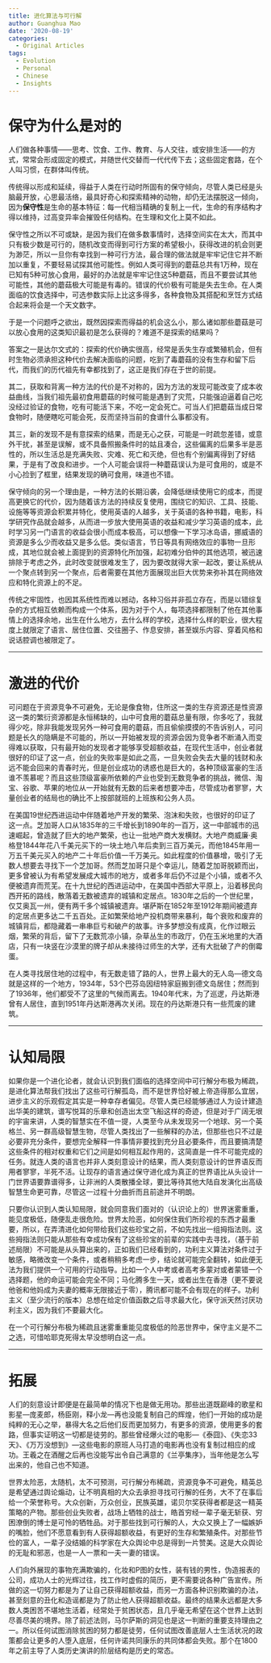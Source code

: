 ```yaml
---
title: 进化算法与可行解
author: Guanghua Mao
date: '2020-08-19'
categories:
  - Original Articles
tags:
  - Evolution
  - Personal
  - Chinese
  - Insights
---
```


# 保守为什么是对的

人们做各种事情——思考、饮食、工作、教育、与人交往，或安排生活——的方式，常常会形成固定的模式，并随世代交替而一代代传下去；这些固定套路，在个人叫习惯，在群体叫传统。

传统得以形成和延续，得益于人类在行动时所固有的保守倾向，尽管人类已经是头脑最开放，心思最活络，最具好奇心和探索精神的动物，却仍无法摆脱这一倾向，因为**保守性**是生命的基本特征：每一代相当精确的复制上一代，生命的有序结构才得以维持，过高变异率会摧毁任何结构。在生理和文化上莫不如此。

保守性之所以不可或缺，是因为我们在做多数事情时，选择空间实在太大，而其中只有极少数是可行的，随机改变而得到可行方案的希望极小，获得改进的机会则更为渺茫，所以一旦你有幸找到一种可行方法，最合理的做法就是牢牢记住它并不断加以重复，不要轻易试探其他可能性。例如人类可得到的蘑菇总共有1万种，现在已知有5种可放心食用，最好的办法就是牢牢记住这5种蘑菇，而且不要尝试其他可能性，其他的蘑菇极大可能是有毒的。错误的代价极有可能是失去生命。在人类面临的饮食选择中，可选参数实际上比这多得多，各种食物及其搭配和烹饪方式结合起来将会是一个天文数字。

于是一个问题呼之欲出，既然因探索而得益的机会这么小，那么诸如那些蘑菇是可以放心食用的这类知识最初是怎么获得的？难道不是探索的结果吗？

答案之一是达尔文式的：探索的代价确实很高，经常是丢失生存或繁殖机会，但有时生物必须承担这种代价去解决面临的问题，吃到了毒蘑菇的没有生存和留下后代，而我们的历代祖先有幸都找到了，这正是我们存在于世的前提。

其二，获取和背离一种方法的代价是不对称的，因为方法的发现可能改变了成本收益曲线，当我们祖先最初食用蘑菇的时候可能是遇到了灾荒，只能强迫逼着自己吃没经过验证的食物，吃有可能活下来，不吃一定会死亡。可当人们把蘑菇当成日常食物时，随便瞎吃可能会死，反而坚持当前的食谱什么事都没有。

其三，新的发现不是有意探索的结果，而是无心之获，可能是一时疏忽差错，或意外干扰，甚至是误解，或不具备照搬条件时的姑且凑合，这些偏离的后果多半是恶性的，所以生活总是充满失败、灾难、死亡和灭绝，但也有个别偏离得到了好结果，于是有了改良和进步。一个人可能会误将一种蘑菇误认为是可食用的，或是不小心捡到了框里，结果发现的确可食用，味道也不错。

保守倾向的另一个理由是，一种方法的长期沿袭，会降低继续使用它的成本，而提高更换它的代价，因为随着该方法的持续反复使用，围绕它的知识、工具、技能、设施等等资源会积累并特化，使用英语的人越多，关于英语的各种书籍，电影，科学研究作品就会越多，从而进一步放大使用英语的收益和减少学习英语的成本，此时学习另一门语言的收益会很小而成本极高，可以想像一下学习冰岛语，挪威语的资源是多么少而收益又是多么低。类似语言，节日等具有网络效应的事物一旦形成，其地位就会被上面提到的资源特化所加强，起初难分伯仲的其他选项，被迅速排除于考虑之外，此时改变就很难发生了，因为要改就得大家一起改，要让系统从一个聚点转到另一个聚点，后者需要在其他方面展现出巨大优势来弥补其在网络效应和特化资源上的不足。

传统之牢固性，也因其系统性而难以撼动，各种习俗并非孤立存在，而是以错综复杂的方式相互依赖而构成一个体系，因为对于个人，每项选择都限制了他在其他事情上的选择余地，出生在什么地方，去什么样的学校，选择什么样的职业，很大程度上就限定了语言、居住位置、交往圈子、作息安排，甚至娱乐内容、穿着风格和说话腔调也被限定了。

---

# 激进的代价

可问题在于资源竞争不可避免，无论是像食物，住所这一类的生存资源还是性资源这一类的繁衍资源都是永恒稀缺的，山中可食用的蘑菇总量有限，你多吃了，我就得少吃，除非我能发现另外一种可食用的蘑菇，而且偷偷摸摸的不告诉别人，可问题是长久的隐瞒是不可能的，所以一开始被发现的资源会因为竞争者不断涌入而变得难以获取，只有最开始的发现者才能够享受超额收益，在现代生活中，创业者就很好的印证了这一点，创业的失败率是如此之高，一旦失败会失去大量的钱财和永远不能会回来的青春时光，但是创业成功的诱惑也是巨大的，各种顶级富豪的生活谁不羡慕呢？而且这些顶级富豪所依赖的产业也受到无数竞争者的挑战，微信、淘宝、谷歌、苹果的地位从一开始就有无数的后来者想要冲击，尽管成功者寥寥，大量创业者的结局也的确比不上按部就班的上班族和公务人员。

在美国19世纪西进运动中伴随着地产开发的繁荣、泡沫和失败，也很好的印证了这一点。芝加哥人口从1835年的三千增长到1890年的一百万，这一中部城市的迅速崛起，曾造就了巨大的地产繁荣，也让一批地产商大发横财。大地产商威廉·奥格登1844年花八千美元买下的一块土地八年后卖到三百万美元，而他1845年用一万五千美元买入的地产二十年后价值一千万美元。如此程度的价值暴增，吸引了无数人想要去寻找下一个芝加哥。然而芝加哥只是个幸运儿，随着芝加哥脱颖而出，更多曾被认为有希望发展成大城市的地方，或者多年后仍不过是个小镇，或者不久便被遗弃而荒芜。在十九世纪的西进运动中，在美国中西部大平原上，沿着移民向西开拓的路线，散落着无数被遗弃的城镇和定居点。1830年之后的一个世纪里，仅艾奥瓦一州，便有两千多个城镇被遗弃。堪萨斯在1852年至1912年期间被遗弃的定居点更多达二千五百处。正如繁荣给地产投机商带来暴利，每个衰败和废弃的城镇背后，都隐藏着一串串巨亏和破产的故事。许多梦想没有成真，化作过眼云烟，繁荣的背后，留下了无数荒凉小镇，杂草丛生的市政厅，仍在玉米地里的大酒店，只有一块竖在沙漠里的牌子却从未接待过师生的大学，还有大批破了产的倒霉蛋。

在人类寻找居住地的过程中，有无数走错了路的人，世界上最大的无人岛---德文岛就是这样的一个地方，1934年，53个巴芬岛因纽特家庭搬到德文岛居住；然而到了1936年，他们都受不了这里的气候而离去。1940年代末，为了巡逻，丹达斯港曾有人居住，直到1951年丹达斯港再次关闭。现在的丹达斯港只有一些荒废的建筑。

---

# 认知局限

如果你是一个进化论者，就会认识到我们面临的选择空间中可行解分布极为稀疏，是进化算法帮我们找出了这些可行解孤岛，而不是世界恰好被上帝造得那么宜居，进步主义的乐观假定其实是一种幸存者偏见。尽管人类已经能够通过人为设计建造出华美的建筑，谱写悦耳的乐章和创造出太空飞船这样的奇迹，但是对于广阔无垠的宇宙来讲，人类的智慧实在不值一提，人类至今从未发现另一个地球、另一个英格兰、另一群高级智慧生物，尽管人类找出了一些解释的办法，但那些也只不过是必要非充分条件，要想完全解释一件事情非要找到充分且必要条件，而且要搞清楚这些条件的相对权重和它们之间是如何相互起作用的，这简直是一件不可能完成的任务。就连人类的语言也并非人类刻意设计的结果，而人类刻意设计的世界语反而用者寥寥，半死不活。让现存的语言通过保守进化成为真正的世界语比从头设计一门世界语要靠谱得多，让非洲的人类散播全球，要比等待其他大陆自发演化出高级智慧生命更可靠，尽管这一过程十分曲折而且前途并不明朗。

只要你认识到人类认知局限，就会同意我们面对的（认识论上的）世界迷雾重重，能见度极低，随便乱走很危险。世界太险恶，如何保住我们所珍视的东西才最重要，所以，在弄清进化如何带给我们这些珍宝之前，不如先找出一组拇指法则。这些拇指法则只能从那些有幸成功保有了这些珍宝的前辈的实践中去寻找，（基于前述局限）不可能是从头算出来的，正如我们已经看到的，功利主义算法对条件过于敏感，略微改变一个条件，或者稍稍多考虑一步，结论就可能完全翻转，如此便无法为我们提供一个可用的行动指导。比如一个人中考或者高考多蒙对或者蒙错一个选择题，他的命运可能会完全不同；马化腾多生一天，或者出生在香港（更不要说他爸和他妈成为夫妻的概率无限接近于零），腾讯都可能不会有现在的样子。功利主义（至少流行的版本）总想在给定价值函数之后寻求最大化，保守派天然讨厌功利主义，因为我们不要最大化。

在一个可行解分布极为稀疏且迷雾重重能见度极低的险恶世界中，保守主义是不二之选，可惜哈耶克死得太早没想明白这一点。


---

# 拓展

人们的刻意设计即便是在最简单的情况下也是做无用功。那些出道既巅峰的歌星和影星---庞麦郎，杨臣刚，释小龙---再也没能复制自己的辉煌，他们一开始的成功是纯粹的无心之举，暴得大名之后他们反而更加努力，有更多的资源，使用更多的套路，但事实证明这一切都是徒劳的。那些曾经爆火过的电影---《泰囧》、《失恋33天》、《万万没想到》---这些电影的原班人马打造的电影再也没有复制过相应的成功。王羲之在酒醒之后再也没能写出令自己满意的《兰亭集序》，当年他是怎么写出来的，他自己也不知道。


世界太险恶，太随机，太不可预测，可行解分布稀疏，资源竞争不可避免，精英总是希望通过舆论煽动，让不明真相的大众去承担寻找可行解的任务，大不了在事后给一个荣誉称号。大众创新，万众创业，民族英雄，诺贝尔奖获得者都是这一精英策略的产物。那些创业失败者，战场上牺牲的战士，皓首穷经一辈子毫无斩获、穷困潦倒的博士是可怜的牺牲品。对于那些找到可行解的人，大众又换上了一幅嫉妒的嘴脸，他们不愿意看到有人获得超额收益，有更好的生存和繁殖条件。对那些节俭的富人，一辈子没结婚的科学家在大众舆论中总是得到一片赞美。这是大众舆论的无耻和邪恶，也是一人一票和一夫一妻的错误。

人们向外展现的事物充满欺骗的，化妆和P图的女性，装有钱的男性，伪造报表的公司，成功人士的光辉过往，找工作时虚假的简历，更不需要说各种广告宣传。所做的这一切努力都是为了让自己获得超额收益，而另一方面各种识别欺骗的办法，甚至刻意的丑化和造谣都是为了防止他人获得超额收益。最终的结果永远都是大多数人类困苦不堪地生活着，经常处于贫困状态，且几乎毫无希望在这个世界上达到尽善尽美的境界。除了前述法则，马尔萨斯的洞见也是这一判断的重要支持理由之一。所以任何试图消除贫困的努力都是徒劳，任何试图改善底层人士生活状况的政策都会让更多的人堕入底层，任何许诺共同康乐的共同体都会失败。那个在1800年之前主导了人类历史演讲的阶层结构是历史的常态。






























